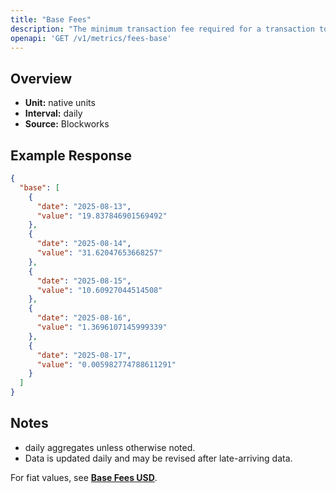 ```yaml
---
title: "Base Fees"
description: "The minimum transaction fee required for a transaction to be included in a block"
openapi: 'GET /v1/metrics/fees-base'
---
```


## Overview

- **Unit:** native units
- **Interval:** daily
- **Source:** Blockworks

## Example Response

```json
{
  "base": [
    {
      "date": "2025-08-13",
      "value": "19.837846901569492"
    },
    {
      "date": "2025-08-14",
      "value": "31.62047653668257"
    },
    {
      "date": "2025-08-15",
      "value": "10.60927044514508"
    },
    {
      "date": "2025-08-16",
      "value": "1.3696107145999339"
    },
    {
      "date": "2025-08-17",
      "value": "0.005982774788611291"
    }
  ]
}
```

## Notes
- daily aggregates unless otherwise noted.
- Data is updated daily and may be revised after late-arriving data.


<Note>For fiat values, see **[Base Fees USD](./fees-base-usd)**.</Note>